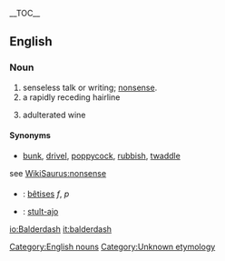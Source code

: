 {{wikipedia}}
__TOC__
==English==
===Noun===
[[Category:English nouns]]
# senseless talk or writing; [[nonsense]].
# a rapidly receding hairline
# {{vulgar}} adulterated wine
====Synonyms====
*[[bunk]], [[drivel]], [[poppycock]], [[rubbish]], [[twaddle]]
see [[WikiSaurus:nonsense]]

===={{trans}}====

* {{fr}} : [[bêtise]]s ''f'', ''p''
* {{io}} : [[stulto|stult-ajo]]

[[Category:Unknown etymology]]<!--SOED-->

[[io:Balderdash]]
[[it:balderdash]]